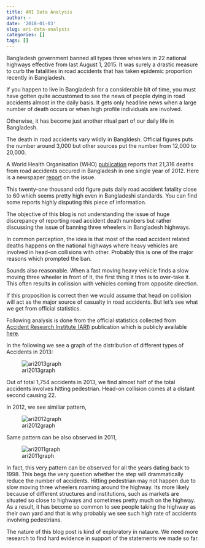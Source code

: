 ```yaml
---
title: ARI Data Analysis
author: ~
date: '2018-01-03'
slug: ari-data-analysis
categories: []
tags: []
---
```


Bangladesh government banned all types three wheelers in 22 national highways  effective from last August 1, 2015. It was surely a drastic measure to curb the fatalities in road accidents that has taken epidemic proportion recently in Bangladesh.

If you happen to live in Bangladesh for a considerable bit of time, you must have gotten quite accustomed to see the news of people dying in road accidents almost in the daily basis. It gets only headline news when a large number of death occurs or when high profile individuals are involved.

Otherwise, it has become just another ritual part of our daily life in Bangladesh. 

The death in road accidents vary wildly in Bangldesh. Official figures puts the number around 3,000 but other sources put the number from 12,000 to 20,000. 

A World Health Organisation (WHO) [publication](http://www.who.int/violence_injury_prevention/road_safety_status/2015/en/) reports that  21,316 deaths from road accidents occured in Bangladesh in one single year of 2012. Here is a newspaper [report](http://goo.gl/RlzFTp) on the issue. 

This twenty-one thousand odd figure puts daily road accident fatality  close to 60    which seems pretty high even in Bangladeshi standards. You can find some reports highly disputing this piece of information. 

The objective of this blog is not understanding the issue of huge discrepancy of reporting road accident death numbers but rather discussing the issue of banning three wheelers in Bangladesh highways.

In common perception, the idea is that most of the road accident related deaths happens on the national highways where heavy vehicles are involved in head-on collisions with other. Probably this is one of the major reasons which  prompted the ban. 

Sounds also reasonable. When a fast moving heavy vehicle finds a slow moving three wheeler in front of it, the first thing it tries is to over-take it. This often results in collission with vehicles coming from opposite direction. 

If this proposition is correct then we would assume that head on collision will act as the major source of casualty in road accidents. But let's see what we get from official statistics. 

Following analysis is done from the official statistics collected from [Accident Research Institute (ARI)](http://www.buet.ac.bd/ari) publication which is publicly available [here](http://www.buet.ac.bd/ari/downloads/Facts%202013.pdf). 

In the following we see a graph of the distribution of different types of Accidents in 2013:

![ari2013graph](/images/gr13.png) 

Out of total 1,754 accidents in 2013, we find almost half of the total accidents involves hitting pedestrian. Head-on collision comes at a distant second causing 22.

In 2012, we see similiar pattern,

![ari2012graph](/images/gr12.png) 

Same pattern can be also observed in 2011, 

![ari2011graph](/images/gr11.png) 

In fact, this very pattern can be observed for all the years dating back to 1998. This begs the very question whether the step will drammatically reduce the number of accidents. Hitting pedestrian may not happen due to slow moving three wheelers roaming around the highway. Its more likely because of different structures and institutions, such as markets are situated so close to highways and sometimes pretty much on the highway. As a result, it has become so common to see people taking the highway as their own yard and that is why probably we see such high rate of accidents involving pedestrians. 

The nature of this blog post is kind of exploratory in nataure. We need more research to find hard evidence in support of the statements we made so far. 
